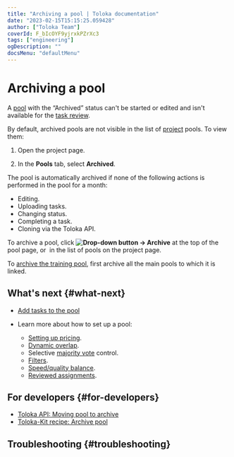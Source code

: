 ```yaml
---
title: "Archiving a pool | Toloka documentation"
date: "2023-02-15T15:15:25.059428"
author: ["Toloka Team"]
coverId: F_bIcOYF9yjrxkPZrXc3
tags: ["engineering"]
ogDescription: ""
docsMenu: "defaultMenu"
---
```



# Archiving a pool

A [pool](/docs-new/glossary#pool) with the “Archived” status can't be started or edited and isn't available for the [task review](/docs-new/guide/accept).

By default, archived pools are not visible in the list of [project](/docs-new/glossary#project) pools. To view them:

1. Open the project page.

1. In the **Pools** tab, select **Archived**.

The pool is automatically archived if none of the following actions is performed in the pool for a month:

- Editing.
- Uploading tasks.
- Changing status.
- Completing a task.
- Cloning via the Toloka API.

To archive a pool, click **<img src="https://tlk-infra-front.azureedge.net/portal-static/uploaded/images/1675425165980/1675425165980_original_svg.svg" alt="Drop-down button" /> → Archive** at the top of the pool page, or <img src="https://tlk-infra-front.azureedge.net/portal-static/uploaded/images/1675425183285/1675425183285_original_svg.svg" alt="" /> in the list of pools on the project page.

<Note mode="note" title="Note">

To [archive the training pool](/docs-new/guide/train), first archive all the main pools to which it is linked.

</Note>

## What's next {#what-next}

- [Add tasks to the pool](/docs-new/guide/pool)
- Learn more about how to set up a pool:

    - [Setting up pricing](/docs-new/guide/dynamic-pricing).
    - [Dynamic overlap](/docs-new/guide/dynamic-overlap).
    - Selective [majority vote](/docs-new/guide/selective-mvote) control.
    - [Filters](/docs-new/guide/filters).
    - [Speed/quality balance](/docs-new/guide/adjust).
    - [Reviewed assignments](/docs-new/guide/offline-accept).

## For developers {#for-developers}

- [Toloka API: Moving pool to archive](/docs-new/api/archive-pool)
- [Toloka-Kit recipe: Archive pool](/docs-new/toloka-kit/recipes/archive-pool)

## Troubleshooting {#troubleshooting}

<FaqDeletePool/>

<FaqPoolStorageTime/>

<FaqWhereClosedPool/>

<FaqPoolArchivingParameters/>

<FaqAcceptTasksFromArchivedPool/>

<ContactGuideSupport/>
